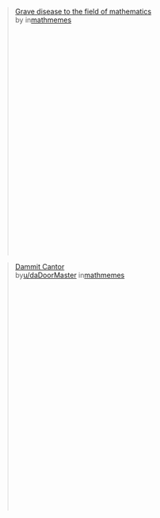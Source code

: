 

<blockquote class="reddit-embed-bq" style="height:500px" data-embed-showedits="false" data-embed-created="2023-12-01T04:34:02.737Z" data-embed-showusername="false" data-embed-height="210"><a href="https://www.reddit.com/r/mathmemes/comments/q8gcmj/grave_disease_to_the_field_of_mathematics/">Grave disease to the field of mathematics</a><br> by<a href=""></a> in<a href="https://www.reddit.com/r/mathmemes/">mathmemes</a></blockquote><script async="" src="https://embed.reddit.com/widgets.js" charset="UTF-8"></script>


<blockquote class="reddit-embed-bq" style="height:500px" data-embed-showedits="false" data-embed-created="2023-12-01T04:35:19.554Z" data-embed-showusername="false" data-embed-height="210"><a href="https://www.reddit.com/r/mathmemes/comments/9tv7og/dammit_cantor/">Dammit Cantor</a><br> by<a href="https://www.reddit.com/user/daDoorMaster/">u/daDoorMaster</a> in<a href="https://www.reddit.com/r/mathmemes/">mathmemes</a></blockquote><script async="" src="https://embed.reddit.com/widgets.js" charset="UTF-8"></script>